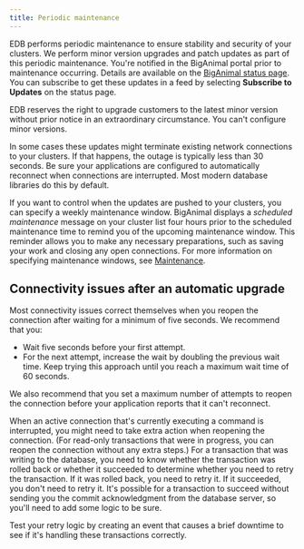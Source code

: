 ```yaml
---
title: Periodic maintenance
---
```


EDB performs periodic maintenance to ensure stability and security of your clusters. We perform minor version upgrades and patch updates as part of this periodic maintenance. You're notified in the BigAnimal portal prior to maintenance occurring. Details are available on the [BigAnimal status page](https://status.biganimal.com/). You can subscribe to get these updates in a feed by selecting **Subscribe to Updates** on the status page. 

EDB reserves the right to upgrade customers to the latest minor version without prior notice in an extraordinary circumstance. You can't configure minor versions. 

In some cases these updates might terminate existing network connections to your clusters. If that happens, the outage is typically less than 30 seconds. Be sure your applications are configured to automatically reconnect when connections are interrupted. Most modern database libraries do this by default. 

If you want to control when the updates are pushed to your clusters, you can specify a weekly maintenance window. BigAnimal displays a *scheduled maintenance* message on your cluster list four hours prior to the scheduled maintenance time to remind you of the upcoming maintenance window. This reminder allows you to make any necessary preparations, such as saving your work and closing any open connections. For more information on specifying maintenance windows, see [Maintenance](/biganimal/latest/getting_started/creating_a_cluster/#maintenance). 


## Connectivity issues after an automatic upgrade

Most connectivity issues correct themselves when you reopen the connection after waiting for a minimum of five seconds. We recommend that you:

-  Wait five seconds before your first attempt.
-  For the next attempt, increase the wait by doubling the previous wait time. Keep trying this approach until you reach a maximum wait time of 60 seconds.

We also recommend that you set a maximum number of attempts to reopen the connection before your application reports that it can't reconnect.

When an active connection that's currently executing a command is interrupted, you might need to take extra action when reopening the connection. (For read-only transactions that were in progress, you can reopen the connection without any extra steps.) For a transaction that was writing to the database, you need to know whether the transaction was rolled back or whether it succeeded to determine whether you need to retry the transaction. If it was rolled back, you need to retry it. If it succeeded, you don't need to retry it. It's possible for a transaction to succeed without sending you the commit acknowledgment from the database server, so you'll need to add some logic to be sure.

Test your retry logic by creating an event that causes a brief downtime to see if it's handling these transactions correctly.